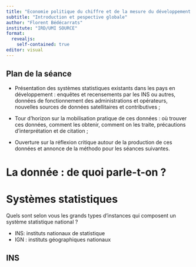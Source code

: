 ```yaml
---
title: "Economie politique du chiffre et de la mesure du développement durable"
subtitle: "Introduction et pespective globale"
author: "Florent Bédécarrats"
institute: "IRD/UMI SOURCE"
format: 
  revealjs:
    self-contained: true
editor: visual
---
```


## Plan de la séance

-   Présentation des systèmes statistiques existants dans les pays en développement : enquêtes et recensements par les INS ou autres, données de fonctionnement des administrations et opérateurs, nouvelles sources de données satellitaires et contributives ;

-   Tour d'horizon sur la mobilisation pratique de ces données : où trouver ces données, comment les obtenir, comment on les traite, précautions d'interprétation et de citation ;

-   Ouverture sur la réflexion critique autour de la production de ces données et annonce de la méthodo pour les séances suivantes.

# La donnée : de quoi parle-t-on ?

# Systèmes statistiques

Quels sont selon vous les grands types d'instances qui composent un système statistique national ?

::: incremental
-   INS: instituts nationaux de statistique
-   IGN : instituts géographiques nationaux
:::

## INS
